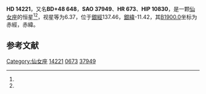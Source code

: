 {{Starbox begin
| name = HD 14221
}}
{{Starbox observe
| epoch = [[J2000.0|J2000.0]]
| constell = [[仙女座|仙女座]]<ref name=SIMBAD>{{cite web
 | url=http://simbad.u-strasbg.fr/simbad/sim-id?Ident=HR+673
 | title =Pulsating variable Star
 | publisher=Centre de Données astronomiques de Strasbourg
 | work=SIMBAD
 | accessdate=2012-07-13}}</ref><ref name=DATA>{{cite web
 | url=http://vizier.u-strasbg.fr/viz-bin/VizieR-5?-out.add=.&-source=5050&-corr=PK=HR&-out.max=9999&HR=673
 | title=VizieR Detailed Page
 | accessdate=2012-07-13
 | archive-date=2016-03-04
 | archive-url=https://web.archive.org/web/20160304212603/http://vizier.u-strasbg.fr/viz-bin/VizieR-5?-out.add=.&-source=5050&-corr=PK=HR&-out.max=9999&HR=673
 | dead-url=no
 }}</ref>
| 星官 = 
| ra = {{RA|2|19|22.7}}<ref name=SIMBAD /><ref name=DATA />
| dec = {{DEC|+48|57|19}}<ref name=SIMBAD /><ref name=DATA />
| appmag_v = 6.37<ref name=SIMBAD /><ref name=DATA />
}}
{{Starbox character
| class = F4V<ref name=SIMBAD /><ref name=DATA />
| b-v = <ref name=SIMBAD /><ref name=DATA />
| u-b = <ref name=SIMBAD /><ref name=DATA />
| r-i = <ref name=SIMBAD /><ref name=DATA />
| variable = 
}}
{{Starbox astrometry
| radial_v = 
| prop_mo_ra = -19
| parallax = 
| p_error = 
}}
{{Starbox catalog
| names =BD+48 648，[[SAO星表|SAO]] 37949，[[HD星表|HD]] 14221，[[HR星表|HR]] 673}}
{{Starbox reference |Simbad=HR+673}}
{{Starbox end}}

'''HD 14221'''，又名'''BD+48 648'''，'''SAO 37949'''、'''HR 673'''、'''HIP 10830'''，是一颗[[仙女座|仙女座]]的恒星<ref name=SIMBAD /><ref name=DATA />，视星等为6.37，位于[[銀道座標系|銀經]]137.46，[[銀道座標系|銀緯]]-11.42，其[[B1900.0|B1900.0]]坐标为赤經{{RA|2|12|51.1}}，赤緯{{DEC|+48|-11.42|31}}。

== 参考文献 ==
{{reflist}}

{{star-stub}}
{{星官|天大将军|11|17}}
[[Category:仙女座|Category:仙女座]]
[[Category:HD和HDE天體|14221]]
[[Category:HR天體|0673]]
[[Category:SAO天體|37949]]